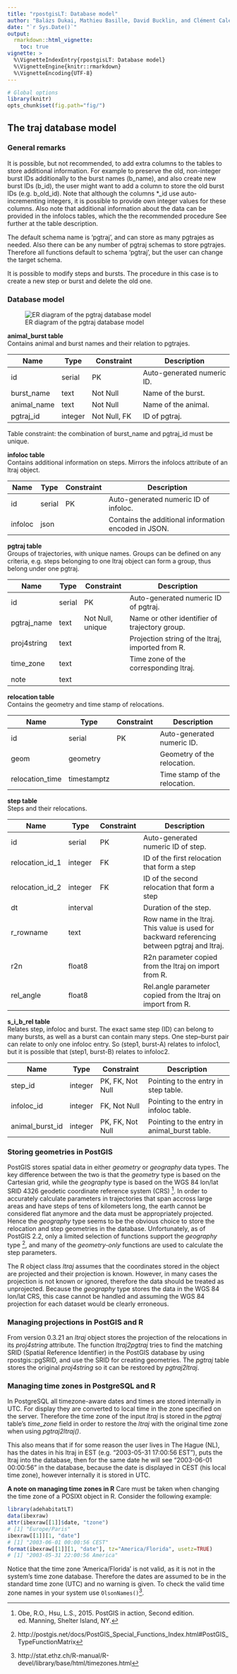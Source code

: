 ```yaml
---
title: "rpostgisLT: Database model"
author: "Balázs Dukai, Mathieu Basille, David Bucklin, and Clément Calenge"
date: "`r Sys.Date()`"
output: 
  rmarkdown::html_vignette:
    toc: true
vignette: >
  %\VignetteIndexEntry{rpostgisLT: Database model}
  %\VignetteEngine{knitr::rmarkdown}
  %\VignetteEncoding{UTF-8}
---
```


```r
# Global options
library(knitr)
opts_chunk$set(fig.path="fig/")
```

## The traj database model

### General remarks
It is possible, but not recommended, to add extra columns to the tables to store
additional information. For example to preserve the old, non-integer burst IDs
additionally to the burst names (b_name), and also create new burst IDs (b_id),
the user might want to add a column to store the old burst IDs (e.g. b_old_id).
Note that although the columns *_id use auto-incrementing integers, it is
possible to provide own integer values for these columns. Also note that
additional information about the data can be provided in the infolocs tables,
which the the recommended procedure See further at the table description. 

The default schema name is ‘pgtraj’, and can store as many pgtrajes as needed.
Also there can be any number of pgtraj schemas to store pgtrajes. Therefore all
functions default to schema ‘pgtraj’, but the user can change the target schema.

It is possible to modify steps and bursts. The procedure in this case is to
create a new step or burst and delete the old one.

### Database model

![ER diagram of the pgtraj database model](fig/database_model.png)

**animal_burst table**\
Contains animal and burst names and their relation to pgtrajes.

| Name   | Type   | Constraint       | Description                          |
|--------|--------|------------------|--------------------------------------|
|id   | serial | PK               | Auto-generated numeric ID. |
|burst_name | text   | Not Null | Name of the burst.                  |
|animal_name | text   | Not Null | Name of the animal.                  |
|pgtraj_id | integer   | Not Null, FK | ID of pgtraj.                  |

Table constraint: the combination of burst_name and pgtraj_id must be unique.

**infoloc table**\
Contains additional information on steps. Mirrors the infolocs attribute of an ltraj object.

| Name    | Type   | Constraint | Description                                          |
|---------|--------|------------|------------------------------------------------------|
| id    | serial | PK         | Auto-generated numeric ID of infoloc.                |
| infoloc | json   |            | Contains the additional information encoded in JSON. |

**pgtraj table**\
Groups of trajectories, with unique names. Groups can be defined on any criteria, e.g. steps belonging to one ltraj object can form a group, thus belong under one pgtraj.

| Name    | Type   | Constraint       | Description                                      |
|---------|--------|------------------|--------------------------------------------------|
| id    | serial | PK               | Auto-generated numeric ID of pgtraj.             |
| pgtraj_name  | text   | Not Null, unique | Name or other identifier of trajectory group.    |
| proj4string  | text   |                  | Projection string of the ltraj, imported from R. |
| time_zone    | text   |                  | Time zone of the corresponding ltraj.            |
| note | text   |                  |                                                  |

**relocation table**\
Contains the geometry and time stamp of relocations.

| Name    | Type   | Constraint | Description                                          |
|---------|--------|------------|------------------------------------------------------|
| id    | serial | PK         | Auto-generated numeric ID.                |
| geom | geometry   |            | Geometry of the relocation. |
| relocation_time | timestamptz   |            | Time stamp of the relocation. |

**step table**\
Steps and their relocations.

| Name      | Type        | Constraint    | Description                                                                                                           |
|-----------|-------------|---------------|-----------------------------------------------------------------------------------------------------------------------|
| id      | serial      | PK            | Auto-generated numeric ID of step. |
| relocation_id_1      | integer      | FK            | ID of the first relocation that form a step |
| relocation_id_2      | integer      | FK            | ID of the second relocation that form a step |
| dt        | interval    |  | Duration of the step.                                                                                                 |
| r_rowname | text        |  | Row name in the ltraj. This value is used for backward referencing between pgtraj and ltraj.                          |
| r2n      | float8      |             | R2n parameter copied from the ltraj on import from R. |
| rel_angle      | float8      |             | Rel.angle parameter copied from the ltraj on import from R. |

**s_i_b_rel table**\
Relates step, infoloc and burst. The exact same step (ID) can belong to many bursts, as well as a burst can contain many steps. One step–burst pair can relate to only one infoloc entry. So (step1, burst-A) relates to infoloc1, but it is possible that (step1, burst-B) relates to infoloc2.

| Name | Type    | Constraint       | Description                              |
|------|---------|------------------|------------------------------------------|
| step_id | integer | PK, FK, Not Null | Pointing to the entry in step table.    |
| infoloc_id | integer | FK, Not Null     | Pointing to the entry in infoloc table. |
| animal_burst_id | integer | PK, FK, Not Null | Pointing to the entry in animal_burst table.   |

### Storing geometries in PostGIS
PostGIS stores spatial data in either *geometry* or *geography* data types. The key difference between the two is that the *geometry* type is based on the Cartesian grid, while the *geography* type is based on the WGS 84 lon/lat SRID 4326 geodetic coordinate reference system (CRS) [^1]. In order to accurately calculate parameters in trajectories that span accross large areas and have steps of tens of kilometers long, the earth cannot be considered flat anymore and the data must be appropriately projected. Hence the *geography* type seems to be the obvious choice to store the relocation and step geometries in the database. Unfortunately, as of PostGIS 2.2, only a limited selection of functions support the *geography* type [^2], and many of the *geometry-only* functions are used to calculate the step parameters. 

The R object class *ltraj* assumes that the coordinates stored in the object are projected and their projection is known. However, in many cases the projection is not known or ignored, therefore the data should be treated as unprojected. Because the *geography* type stores the data in the WGS 84 lon/lat CRS, this case cannot be handled and assuming the WGS 84 projection for each dataset would be clearly erroneous.

[^1]: Obe, R.O., Hsu, L.S., 2015. PostGIS in action, Second edition. ed. Manning, Shelter Island, NY.
[^2]: http://postgis.net/docs/PostGIS_Special_Functions_Index.html#PostGIS_TypeFunctionMatrix

### Managing projections in PostGIS and R
From version 0.3.21 an *ltraj* object stores the projection of the relocations in
its *proj4string* attribute. The function *ltraj2pgtraj* tries to find the 
matching SRID (Spatial Reference Identifier) in the PostGIS database by using
rpostgis::pgSRID, and use the SRID for creating geometries. 
The *pgtraj* table stores the original *proj4string* so it can be
restored by *pgtraj2ltraj*.

### Managing time zones in PostgreSQL and R
In PostgreSQL all timezone-aware dates and times are stored internally in UTC.
For display they are converted to local time in the zone specified on the server. Therefore
the time zone of the input *ltraj* is stored in the *pgtraj* table's *time_zone*
field in order to restore the *ltraj* with the original time zone when using
*pgtraj2ltraj()*.

This also means that if for some reason the user lives in The Hague (NL), has the dates in his ltraj in EST (e.g. "2003-05-31 17:00:56 EST"), puts the ltraj into the database, then for the same date he will see "2003-06-01 00:00:56" in the database, because the date is displayed in CEST (his local time zone), however internally it is stored in UTC.

**A note on managing time zones in R**
Care must be taken when changing the time zone of a POSIXt object in R. 
Consider the following example:

```r
library(adehabitatLT)
data(ibexraw)
attr(ibexraw[[1]]$date, "tzone")
# [1] "Europe/Paris"
ibexraw[[1]][1, "date"]
# [1] "2003-06-01 00:00:56 CEST"
format(ibexraw[[1]][1, "date"], tz="America/Florida", usetz=TRUE)
# [1] "2003-05-31 22:00:56 America"
```

Notice that the time zone 'America/Florida' is not valid, as it is not in the
system's time zone database. Therefore the dates are assumed to be in the 
standard time zone (UTC) and no warning is given. To check the valid time
zone names in your system use ```OlsonNames()```[^3].

[^3]: http://stat.ethz.ch/R-manual/R-devel/library/base/html/timezones.html

